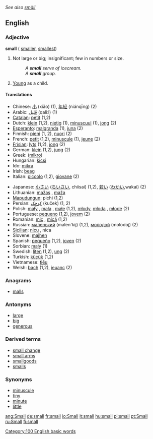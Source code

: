 ''See also [[smäll]]''
==English==

{{rank|country|course|side|222|small|cannot|father|nor}}

=== Adjective ===
'''small'''  ({{compar}} [[smaller]], {{superl}} [[smallest]])
# Not large or big; insignificant; few in numbers or size.
#:''A '''small''' serve of icecream.''
#:''A '''small''' group.''
# [[Young]] as a child.

====Translations====
{{top}}
*Chinese: [[小]] (xiǎo) (1), [[年轻]] (niánqīng) (2)
*Arabic: [[قَليل]] (qaliːl) (1)
*[[Catalan]]: [[petit]] (1,2)
*Dutch: [[klein]] (1,2), [[nietig]] (1), [[minuscuul]] (1), [[jong]] (2)
*[[Esperanto]]: [[malgranda]] (1), [[juna]] (2)
*Finnish: [[pieni]] (1, 2), [[nuori]] (2)
*French: [[petit]] (1,2), [[minuscule]] (1), [[jeune]] (2)
*[[Frisian]]: [[lyts]] (1,2), [[jong]] (2)
*German: [[klein]] (1,2), [[jung]] (2)
*Greek: ([[mikro]])
*Hungarian: [[kicsi]]
*Ido: [[mikra]]
*Irish: [[beag]]
*Italian: [[piccolo]] (1,2), [[giovane]] (2)
{{mid}}
*Japanese: [[小さい]] ([[ちいさい]], chiisai) (1,2), [[若い]] ([[わかい]],wakai) (2)
*Lithuanian: [[mažas]] {{m}}, [[maža]] {{f}} {{n}}
*[[Mapudungun]]: pichi (1,2)
*Persian:  [[كوچِک]] (kuček) (1, 2)
*Polish: [[mały]] {{m}}, [[mała]] {{f}}, [[małe]] {{n}} (1,2), [[młody]], [[młoda]] {{f}}, [[młode]] {{n}} (2)
*Portuguese: [[pequeno]] (1,2), [[jovem]] (2)
*Romanian: [[mic]] {{m}}, [[mică]] {{f}} (1,2)
*Russian: [[маленький]] (malen'kij) (1,2), [[молодой]] (molodoj) (2)
*[[Sicilian]]: [[nicu]] {{m}}, nica {{f}}
*Slovene: [[majhen]]
*Spanish: [[pequeño]] (1,2), [[joven]] (2)
*Sorbian: [[mały]] (1)
*Swedish: [[liten]] (1,2), [[ung]] (2)
*Turkish: [[küçük]] (1,2)
*Vietnamese: [[tiểu]]
*Welsh: [[bach]] (1,2), [[ieuanc]] (2)
{{bottom}}

===Anagrams===
*[[malls]]

===Antonyms===
*[[large]]
*[[big]]
*[[generous]]

===Derived terms===
*[[small change]]
*[[small arms]]
*[[smallgoods]]
*[[smalls]]

===Synonyms===
*[[minuscule]]
*[[tiny]]
*[[minute]]
*[[little]]


[[Category:100 English basic words]]

[[ang:Small]]
[[de:small]]
[[fr:small]]
[[io:Small]]
[[it:small]]
[[hu:small]]
[[pl:small]]
[[pt:Small]]
[[ru:Small]]
[[fi:small]]